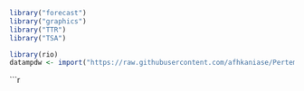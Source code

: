 

```r
library("forecast")
library("graphics")
library("TTR")
library("TSA")
```

```r
library(rio)
datampdw <- import("https://raw.githubusercontent.com/afhkaniase/Pertemuan 1/data MPDW harga banana.csv")
```


```r
